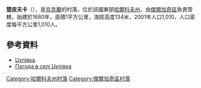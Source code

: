 {{coord|50|16|20|N|36|10|45|E|scale:100000_region:UA|display=title}}

'''楚皮夫卡'''（{{lang-uk|Цупівка}}），是[[烏克蘭|烏克蘭]]的村落，位於該國東部[[哈爾科夫州|哈爾科夫州]]，由[[傑爾加奇區_(烏克蘭)|傑爾加奇區]]負責管轄，始建於1680年，面積1平方公里，海拔高度134米，2001年人口1,010，人口密度每平方公里1,010人。

==參考資料==
* [http://w1.c1.rada.gov.ua/pls/z7502/A005?rdat1=09.01.2009&rf7571=32953 Цупівка]{{dead link|date=2018年3月 |bot=InternetArchiveBot |fix-attempted=yes }}
* [http://weather.in.ua/ua/har'kovskaja/27736 Погода в селі Цупівка] {{Wayback|url=http://weather.in.ua/ua/har%27kovskaja/27736 |date=20160323035524 }}

{{DEFAULTSORT:Цупівка}}
[[Category:哈爾科夫州村落|Category:哈爾科夫州村落]]
[[Category:傑爾加奇區村落|Category:傑爾加奇區村落]]


{{Kharkiv-geo-stub}}